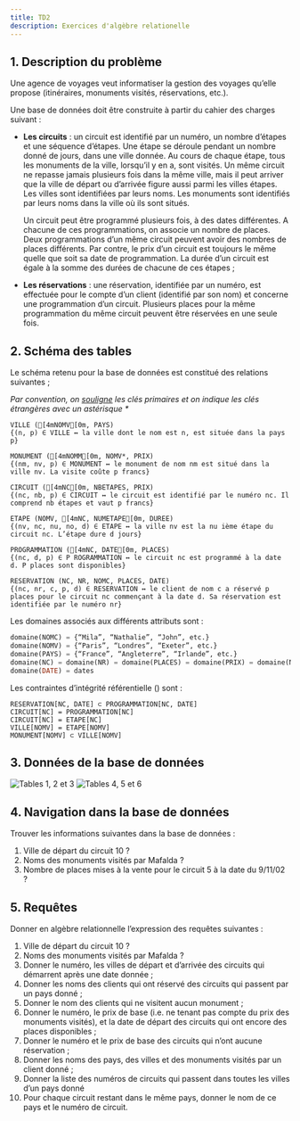 ```yaml
---
title: TD2
description: Exercices d'algèbre relationelle
---
```


## 1. Description du problème

Une agence de voyages veut informatiser la gestion des voyages qu’elle propose (itinéraires, monuments visités, réservations, etc.). 

Une base de données doit être construite à partir du cahier des charges suivant : 


* **Les circuits** : un circuit est identifié par un numéro, un nombre d’étapes et une séquence d’étapes. Une étape se déroule pendant un nombre donné de jours, dans une ville donnée. Au cours de chaque étape, tous les monuments de la ville, lorsqu’il y en a, sont visités. Un même circuit ne repasse jamais plusieurs fois dans la même ville, mais il peut arriver que la ville de départ ou d’arrivée figure aussi parmi les villes étapes. Les villes sont identifiées par leurs noms. Les monuments sont identifiés par leurs noms dans la ville où ils sont situés. 

    Un circuit peut être programmé plusieurs fois, à des dates différentes. A chacune de ces programmations, on associe un nombre de places. Deux programmations d’un même circuit peuvent avoir des nombres de places différents. Par contre, le prix d’un circuit est toujours le même quelle que soit sa date de programmation. La durée d’un circuit est égale à la somme des durées de chacune de ces étapes ; 
* **Les réservations** : une réservation, identifiée par un numéro, est effectuée pour le compte d’un client (identifié par son nom) et concerne une programmation d’un circuit. Plusieurs places pour la même programmation du même circuit peuvent être réservées en une seule fois.

## 2. Schéma des tables

Le schéma retenu pour la base de données est constitué des relations suivantes ; 

_Par convention, on <u>souligne</u> les clés primaires et on indique les clés étrangères avec un astérisque *_

```ansi wrap
VILLE ([4mNOMV[0m, PAYS)
{(n, p) ∈ VILLE ↔ la ville dont le nom est n, est située dans la pays p}

MONUMENT ([4mNOMM[0m, NOMV*, PRIX)
{(nm, nv, p) ∈ MONUMENT ↔ le monument de nom nm est situé dans la ville nv. La visite coûte p francs}

CIRCUIT ([4mNC[0m, NBETAPES, PRIX)
{(nc, nb, p) ∈ CIRCUIT ↔ le circuit est identifié par le numéro nc. Il comprend nb étapes et vaut p francs}

ETAPE (NOMV, [4mNC, NUMETAPE[0m, DUREE)
{(nv, nc, nu, no, d) ∈ ETAPE ↔ la ville nv est la nu ième étape du circuit nc. L’étape dure d jours}

PROGRAMMATION ([4mNC, DATE[0m, PLACES)
{(nc, d, p) ∈ P ROGRAMMATION ↔ le circuit nc est programmé à la date d. P places sont disponibles}

RESERVATION (NC, NR, NOMC, PLACES, DATE)
{(nc, nr, c, p, d) ∈ RESERVATION ↔ le client de nom c a réservé p places pour le circuit nc commençant à la date d. Sa réservation est identifiée par le numéro nr}
```

Les domaines associés aux différents attributs sont :

```sql wrap
domaine(NOMC) = {“Mila”, “Nathalie”, “John”, etc.}
domaine(NOMV) = {“Paris”, “Londres”, “Exeter”, etc.}
domaine(PAYS) = {“France”, “Angleterre”, “Irlande”, etc.}
domaine(NC) = domaine(NR) = domaine(PLACES) = domaine(PRIX) = domaine(NUMETAPE) = domaine(NBETAPES) = domaine(DUREE) = entiers ≥ 0
domaine(DATE) = dates
```

Les contraintes d’intégrité référentielle () sont :

```
RESERVATION[NC, DATE] ⊂ PROGRAMMATION[NC, DATE]
CIRCUIT[NC] = PROGRAMMATION[NC]
CIRCUIT[NC] = ETAPE[NC]
VILLE[NOMV] = ETAPE[NOMV]
MONUMENT[NOMV] ⊂ VILLE[NOMV]
```

<div class="page-break"></div>

## 3. Données de la base de données

![Tables 1, 2 et 3](06-td2-algebre-01-tables-123.png)
![Tables 4, 5 et 6](06-td2-algebre-02-tables-456.png)

<div class="page-break"></div>
<div class="page-break"></div>

## 4. Navigation dans la base de données

Trouver les informations suivantes dans la base de données :

1. Ville de départ du circuit 10 ?
2. Noms des monuments visités par Mafalda ?
3. Nombre de places mises à la vente pour le circuit 5 à la date du 9/11/02 ?

## 5. Requêtes

Donner en algèbre relationnelle l’expression des requêtes suivantes :

1. Ville de départ du circuit 10 ?
2. Noms des monuments visités par Mafalda ?
3. Donner le numéro, les villes de départ et d’arrivée des circuits qui démarrent après une date donnée ;
4. Donner les noms des clients qui ont réservé des circuits qui passent par un pays donné ;
5. Donner le nom des clients qui ne visitent aucun monument ;
6. Donner le numéro, le prix de base (i.e. ne tenant pas compte du prix des monuments visités), et la date de départ des circuits qui ont encore des places disponibles ;
7. Donner le numéro et le prix de base des circuits qui n’ont aucune réservation ;
8. Donner les noms des pays, des villes et des monuments visités par un client donné ;
9. Donner la liste des numéros de circuits qui passent dans toutes les villes d’un pays donné
10. Pour chaque circuit restant dans le même pays, donner le nom de ce pays et le numéro de circuit.
